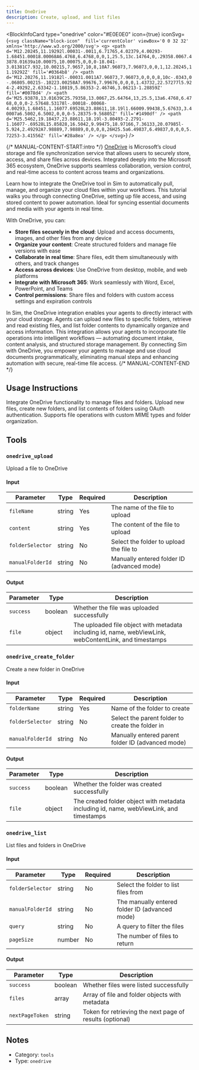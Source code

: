```yaml
---
title: OneDrive
description: Create, upload, and list files
---
```



<BlockInfoCard 
  type="onedrive"
  color="#E0E0E0"
  icon={true}
  iconSvg={`<svg className="block-icon"  fill='currentColor' viewBox='0 0 32 32' xmlns='http://www.w3.org/2000/svg'>
      <g>
        <path
          d='M12.20245,11.19292l.00031-.0011,6.71765,4.02379,4.00293-1.68451.00018.00068A6.4768,6.4768,0,0,1,25.5,13c.14764,0,.29358.0067.43878.01639a10.00075,10.00075,0,0,0-18.041-3.01381C7.932,10.00215,7.9657,10,8,10A7.96073,7.96073,0,0,1,12.20245,11.19292Z'
          fill='#0364b8'
        />
        <path
          d='M12.20276,11.19182l-.00031.0011A7.96073,7.96073,0,0,0,8,10c-.0343,0-.06805.00215-.10223.00258A7.99676,7.99676,0,0,0,1.43732,22.57277l5.924-2.49292,2.63342-1.10819,5.86353-2.46746,3.06213-1.28859Z'
          fill='#0078d4'
        />
        <path
          d='M25.93878,13.01639C25.79358,13.0067,25.64764,13,25.5,13a6.4768,6.4768,0,0,0-2.57648.53178l-.00018-.00068-4.00293,1.68451,1.16077.69528L23.88611,18.19l1.66009.99438,5.67633,3.40007a6.5002,6.5002,0,0,0-5.28375-9.56805Z'
          fill='#1490df'
        />
        <path
          d='M25.5462,19.18437,23.88611,18.19l-3.80493-2.2791-1.16077-.69528L15.85828,16.5042,9.99475,18.97166,7.36133,20.07985l-5.924,2.49292A7.98889,7.98889,0,0,0,8,26H25.5a6.49837,6.49837,0,0,0,5.72253-3.41556Z'
          fill='#28a8ea'
        />
      </g>
    </svg>`}
/>

{/* MANUAL-CONTENT-START:intro */}
[OneDrive](https://onedrive.live.com) is Microsoft’s cloud storage and file synchronization service that allows users to securely store, access, and share files across devices. Integrated deeply into the Microsoft 365 ecosystem, OneDrive supports seamless collaboration, version control, and real-time access to content across teams and organizations.

Learn how to integrate the OneDrive tool in Sim to automatically pull, manage, and organize your cloud files within your workflows. This tutorial walks you through connecting OneDrive, setting up file access, and using stored content to power automation. Ideal for syncing essential documents and media with your agents in real time.

With OneDrive, you can:

- **Store files securely in the cloud**: Upload and access documents, images, and other files from any device
- **Organize your content**: Create structured folders and manage file versions with ease
- **Collaborate in real time**: Share files, edit them simultaneously with others, and track changes
- **Access across devices**: Use OneDrive from desktop, mobile, and web platforms
- **Integrate with Microsoft 365**: Work seamlessly with Word, Excel, PowerPoint, and Teams
- **Control permissions**: Share files and folders with custom access settings and expiration controls

In Sim, the OneDrive integration enables your agents to directly interact with your cloud storage. Agents can upload new files to specific folders, retrieve and read existing files, and list folder contents to dynamically organize and access information. This integration allows your agents to incorporate file operations into intelligent workflows — automating document intake, content analysis, and structured storage management. By connecting Sim with OneDrive, you empower your agents to manage and use cloud documents programmatically, eliminating manual steps and enhancing automation with secure, real-time file access.
{/* MANUAL-CONTENT-END */}


## Usage Instructions

Integrate OneDrive functionality to manage files and folders. Upload new files, create new folders, and list contents of folders using OAuth authentication. Supports file operations with custom MIME types and folder organization.



## Tools

### `onedrive_upload`

Upload a file to OneDrive

#### Input

| Parameter | Type | Required | Description |
| --------- | ---- | -------- | ----------- |
| `fileName` | string | Yes | The name of the file to upload |
| `content` | string | Yes | The content of the file to upload |
| `folderSelector` | string | No | Select the folder to upload the file to |
| `manualFolderId` | string | No | Manually entered folder ID \(advanced mode\) |

#### Output

| Parameter | Type | Description |
| --------- | ---- | ----------- |
| `success` | boolean | Whether the file was uploaded successfully |
| `file` | object | The uploaded file object with metadata including id, name, webViewLink, webContentLink, and timestamps |

### `onedrive_create_folder`

Create a new folder in OneDrive

#### Input

| Parameter | Type | Required | Description |
| --------- | ---- | -------- | ----------- |
| `folderName` | string | Yes | Name of the folder to create |
| `folderSelector` | string | No | Select the parent folder to create the folder in |
| `manualFolderId` | string | No | Manually entered parent folder ID \(advanced mode\) |

#### Output

| Parameter | Type | Description |
| --------- | ---- | ----------- |
| `success` | boolean | Whether the folder was created successfully |
| `file` | object | The created folder object with metadata including id, name, webViewLink, and timestamps |

### `onedrive_list`

List files and folders in OneDrive

#### Input

| Parameter | Type | Required | Description |
| --------- | ---- | -------- | ----------- |
| `folderSelector` | string | No | Select the folder to list files from |
| `manualFolderId` | string | No | The manually entered folder ID \(advanced mode\) |
| `query` | string | No | A query to filter the files |
| `pageSize` | number | No | The number of files to return |

#### Output

| Parameter | Type | Description |
| --------- | ---- | ----------- |
| `success` | boolean | Whether files were listed successfully |
| `files` | array | Array of file and folder objects with metadata |
| `nextPageToken` | string | Token for retrieving the next page of results \(optional\) |



## Notes

- Category: `tools`
- Type: `onedrive`
